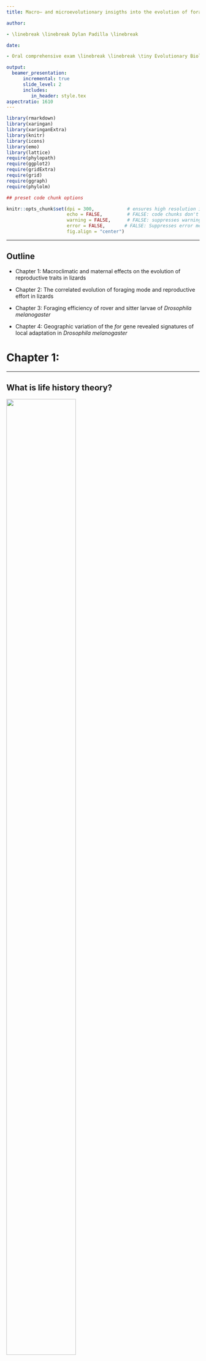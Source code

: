```yaml
---
title: Macro– and microevolutionary insigths into the evolution of foraging behavior and the life history

author:

- \linebreak \linebreak Dylan Padilla \linebreak

date:

- Oral comprehensive exam \linebreak \linebreak \tiny Evolutionary Biology PhD Program \linebreak School of Life Sciences \linebreak July 18, 2023

output:
  beamer_presentation:
      incremental: true
      slide_level: 2
      includes:
         in_header: style.tex
aspectratio: 1610
---
```


```r

library(rmarkdown)
library(xaringan)
library(xaringanExtra)
library(knitr)
library(icons)
library(emo)
library(lattice)
require(phylopath)
require(ggplot2)
require(gridExtra)
require(grid)
require(ggraph)
require(phylolm)

## preset code chunk options

knitr::opts_chunk$set(dpi = 300,            # ensures high resolution images
                      echo = FALSE,         # FALSE: code chunks don't show
                      warning = FALSE,      # FALSE: suppresses warning messages
                      error = FALSE,       # FALSE: Suppresses error messages
                      fig.align = "center")

```



***

## Outline

- Chapter 1: Macroclimatic and maternal effects on the evolution of reproductive traits in lizards

- Chapter 2: The correlated evolution of foraging mode and reproductive effort in lizards

- Chapter 3: Foraging efficiency of rover and sitter larvae of *Drosophila melanogaster*

- Chapter 4: Geographic variation of the *for* gene revealed signatures of local adaptation in *Drosophila melanogaster*


# Chapter 1:


***

## What is life history theory?

\begincols
  \begincol{.48\textwidth}

\justifying

![](imgs/hatchlings.jpeg){#id .class width=60% height=80%}
![](imgs/lizard_eggs.jpeg){#id .class width=70% height=70%}
<br><br>
  \endcol
\begincol{.48\textwidth}

\justifying

![](imgs/komodo_dragon.jpeg){#id .class width=80% height=70%}
![](imgs/phrynosoma.jpeg)

  \endcol
\endcols

***

## Optimal reproductive tactics

```r

knitr::include_graphics("imgs/hyp1.png")

```

***

## Optimal reproductive tactics

```r

knitr::include_graphics("imgs/hyp2.png")

```

***

## Optimal reproductive tactics

```r

knitr::include_graphics("imgs/hyp3.png")

```

***

## Relationships among environmental/body temperature and life-history traits

\begincols
  \begincol{.48\textwidth}


\justifying

![](imgs/rev_hyp.jpeg)

  \endcol
\begincol{.48\textwidth}

\justifying

![](imgs/tree4.jpeg)

  \endcol
\endcols


***

\centering

![](imgs/agamidae.jpeg){#id .class height=25% width=30%}
![](imgs/anguidae.jpeg){#id .class height=25% width=30%}
![](imgs/chamaeleonidae.jpeg){#id .class height=25% width=30%}
![](imgs/gekkonidae.jpeg){#id .class height=25% width=45%}
![](imgs/gymnophthalmidae.jpeg){#id .class height=25% width=30%}
![](imgs/dactyloidae.jpeg){#id .class height=25% width=30%}
![](imgs/iguanidae.jpeg){#id .class height=25% width=30%}
![](imgs/lacertidae.jpeg){#id .class height=25% width=30%}
![](imgs/sphaerodactylidae.jpeg){#id .class height=25% width=30%}
![](imgs/teiidae.jpeg){#id .class height=25% width=30%}
![](imgs/liolaemidae.jpeg){#id .class height=25% width=30%}
![](imgs/phrynosomatidae.jpeg){#id .class height=25% width=35%}


***

\centering

![](imgs/worldclim.png){#id .class height=25% width=70%} \linebreak
![](imgs/map2.png){#id .class height=50% width=50%} \linebreak \linebreak

Phylogenetic path analysis, package \textit{phylopath} in R

***

## A model describing a direct and an indirect effect of precipitation on the evolution of reproductive traits was strongly supported \linebreak

\begincols
  \begincol{.48\textwidth}


\justifying

![](imgs/mod_sel.jpeg)

  \endcol
\begincol{.48\textwidth}

\justifying

![](imgs/rev_pannel.jpeg)

  \endcol
\endcols


# Chapter 2:

***

## The foraging-mode paradigm \linebreak

\begincols
  \begincol{.48\textwidth}


\justifying

![](imgs/teiid.png){#id .class width=90% height=70%}
![](imgs/tiliqua.jpeg)
<br><br>
  \endcol
\begincol{.48\textwidth}

\justifying

![](imgs/sidewinder.png){#id .class width=90% height=80%}
![](imgs/snapping-turtle.jpeg)

  \endcol
\endcols


***

```r


require(shape)

par(mar = c(1, 1, 1, 1))
plot(NA, NA, xlim = c(0, 10), ylim = c(-1, 10), ann = FALSE, axes = FALSE)


text(5, 10, "Foraging mode")
segments(3.5, 9.6, 6.5, 9.6, lwd = 2)
segments(3.5, 10.4, 6.5, 10.4, lwd = 2)
segments(3.5, 10.4, 3.5, 9.6, lwd = 2)
segments(6.5, 10.4, 6.5, 9.6, lwd = 2)
text(5, 7, "Distance traveled")
segments(3.5, 6.5, 6.5, 6.5, lwd = 2)
segments(3.5, 7.5, 6.5, 7.5, lwd = 2)
segments(3.5, 6.5, 3.5, 7.5, lwd = 2)
segments(6.5, 7.5, 6.5, 6.5, lwd = 2)
text(8.6, 7, "Predation risk")
segments(7.5, 6.5, 9.8, 6.5, lwd = 2)
segments(7.5, 7.5, 9.8, 7.5, lwd = 2)
segments(7.5, 6.5, 7.5, 7.5, lwd = 2)
segments(9.8, 7.5, 9.8, 6.5, lwd = 2)

Arrows(5, 9.5, 5, 7.8, lwd = 2, arr.type = "triangle")
Arrows(6.6, 7, 7, 7, lwd = 2, arr.type = "triangle")

```

***


```r

par(mar = c(1, 1, 1, 1))
plot(NA, NA, xlim = c(0, 10), ylim = c(-1, 10), ann = FALSE, axes = FALSE)


text(5, 10, "Foraging mode")
segments(3.5, 9.6, 6.5, 9.6, lwd = 2)
segments(3.5, 10.4, 6.5, 10.4, lwd = 2)
segments(3.5, 10.4, 3.5, 9.6, lwd = 2)
segments(6.5, 10.4, 6.5, 9.6, lwd = 2)
text(5, 7, "Distance traveled")
segments(3.5, 6.5, 6.5, 6.5, lwd = 2)
segments(3.5, 7.5, 6.5, 7.5, lwd = 2)
segments(3.5, 6.5, 3.5, 7.5, lwd = 2)
segments(6.5, 7.5, 6.5, 6.5, lwd = 2)
text(8.6, 7, "Predation risk")
segments(7.5, 6.5, 9.8, 6.5, lwd = 2)
segments(7.5, 7.5, 9.8, 7.5, lwd = 2)
segments(7.5, 6.5, 7.5, 7.5, lwd = 2)
segments(9.8, 7.5, 9.8, 6.5, lwd = 2)
text(8.64, 3.7, "Reproductive effort")
segments(7.2, 4.2, 10.1, 4.2, lwd = 2)
segments(7.2, 3.2, 10.1, 3.2, lwd = 2)
segments(7.2, 4.2, 7.2, 3.2, lwd = 2)
segments(10.1, 3.2, 10.1, 4.2, lwd = 2)

Arrows(5, 9.5, 5, 7.8, lwd = 2, arr.type = "triangle")
Arrows(6.6, 7, 7, 7, lwd = 2, arr.type = "triangle")
Arrows(8.7, 4.8, 8.7, 6.1, lwd = 2, arr.type = "triangle")
Arrows(8.7, 6.1, 8.7, 4.8, lwd = 2, arr.type = "triangle")
Arrows(8.3, 4.76, 6.3, 6.2, lwd = 2, arr.type = "triangle")


```


***


```r


par(mar = c(1, 1, 1, 1))
plot(NA, NA, xlim = c(0, 10), ylim = c(-1, 10), ann = FALSE, axes = FALSE)


text(5, 10, "Foraging mode")
segments(3.5, 9.6, 6.5, 9.6, lwd = 2)
segments(3.5, 10.4, 6.5, 10.4, lwd = 2)
segments(3.5, 10.4, 3.5, 9.6, lwd = 2)
segments(6.5, 10.4, 6.5, 9.6, lwd = 2)
text(5, 7, "Distance traveled")
segments(3.5, 6.5, 6.5, 6.5, lwd = 2)
segments(3.5, 7.5, 6.5, 7.5, lwd = 2)
segments(3.5, 6.5, 3.5, 7.5, lwd = 2)
segments(6.5, 7.5, 6.5, 6.5, lwd = 2)
text(8.6, 7, "Predation risk")
segments(7.5, 6.5, 9.8, 6.5, lwd = 2)
segments(7.5, 7.5, 9.8, 7.5, lwd = 2)
segments(7.5, 6.5, 7.5, 7.5, lwd = 2)
segments(9.8, 7.5, 9.8, 6.5, lwd = 2)
text(8.64, 3.7, "Reproductive effort")
segments(7.2, 4.2, 10.1, 4.2, lwd = 2)
segments(7.2, 3.2, 10.1, 3.2, lwd = 2)
segments(7.2, 4.2, 7.2, 3.2, lwd = 2)
segments(10.1, 3.2, 10.1, 4.2, lwd = 2)
text(4.97, 3.7, "Energy gain")
segments(3.7, 4.2, 6.2, 4.2, lwd = 2)
segments(3.7, 3.2, 6.2, 3.2, lwd = 2)
segments(3.7, 4.2, 3.7, 3.2, lwd = 2)
segments(6.2, 4.2, 6.2, 3.2, lwd = 2)


Arrows(5, 9.5, 5, 7.8, lwd = 2, arr.type = "triangle")
Arrows(6.6, 7, 7, 7, lwd = 2, arr.type = "triangle")
Arrows(8.7, 4.8, 8.7, 6.1, lwd = 2, arr.type = "triangle")
Arrows(8.7, 6.1, 8.7, 4.8, lwd = 2, arr.type = "triangle")
Arrows(8.3, 4.76, 6.3, 6.2, lwd = 2, arr.type = "triangle")
Arrows(5, 4.8, 5, 6.1, lwd = 2, arr.type = "triangle")
Arrows(5, 9.5, 5, 7.8, lwd = 2, arr.type = "triangle")
Arrows(5, 6.3, 5, 4.8, lwd = 2, arr.type = "triangle")

```

***


```r

par(mar = c(1, 1, 1, 1))
plot(NA, NA, xlim = c(0, 10), ylim = c(-1, 10), ann = FALSE, axes = FALSE)
text(5, 10, "Foraging mode")
segments(3.5, 9.6, 6.5, 9.6, lwd = 2)
segments(3.5, 10.4, 6.5, 10.4, lwd = 2)
segments(3.5, 10.4, 3.5, 9.6, lwd = 2)
segments(6.5, 10.4, 6.5, 9.6, lwd = 2)
text(5, 7, "Distance traveled")
segments(3.5, 6.5, 6.5, 6.5, lwd = 2)
segments(3.5, 7.5, 6.5, 7.5, lwd = 2)
segments(3.5, 6.5, 3.5, 7.5, lwd = 2)
segments(6.5, 7.5, 6.5, 6.5, lwd = 2)
text(4.97, 3.7, "Energy gain")
segments(3.7, 4.2, 6.2, 4.2, lwd = 2)
segments(3.7, 3.2, 6.2, 3.2, lwd = 2)
segments(3.7, 4.2, 3.7, 3.2, lwd = 2)
segments(6.2, 4.2, 6.2, 3.2, lwd = 2)
text(8.6, 7, "Predation risk")
segments(7.5, 6.5, 9.8, 6.5, lwd = 2)
segments(7.5, 7.5, 9.8, 7.5, lwd = 2)
segments(7.5, 6.5, 7.5, 7.5, lwd = 2)
segments(9.8, 7.5, 9.8, 6.5, lwd = 2)
text(8.64, 3.7, "Reproductive effort")
segments(7.2, 4.2, 10.1, 4.2, lwd = 2)
segments(7.2, 3.2, 10.1, 3.2, lwd = 2)
segments(7.2, 4.2, 7.2, 3.2, lwd = 2)
segments(10.1, 3.2, 10.1, 4.2, lwd = 2)
text(1.57, 3.7, "Energy expenditure")
segments(0, 4.2, 3.1, 4.2, lwd = 2)
segments(0, 3.2, 3.1, 3.2, lwd = 2)
segments(0, 4.2, 0, 3.2, lwd = 2)
segments(3.1, 4.2, 3.1, 3.2, lwd = 2)
Arrows(5, 9.5, 5, 7.8, lwd = 2, arr.type = "triangle")
Arrows(5, 6.3, 5, 4.8, lwd = 2, arr.type = "triangle")
Arrows(5, 4.8, 5, 6.1, lwd = 2, arr.type = "triangle")
Arrows(3.8, 6.3, 2, 4.8, lwd = 2, arr.type = "triangle")
Arrows(8.3, 4.76, 6.3, 6.2, lwd = 2, arr.type = "triangle")
Arrows(8.7, 6.1, 8.7, 4.8, lwd = 2, arr.type = "triangle")
Arrows(8.7, 4.8, 8.7, 6.1, lwd = 2, arr.type = "triangle")
Arrows(6.6, 7, 7, 7, lwd = 2, arr.type = "triangle")
Arrows(7.1, 3.7, 6.5, 3.7, lwd = 2, arr.type = "triangle")
Arrows(6.5, 3.7, 7.0, 3.7, lwd = 2, arr.type = "triangle")


```


***

## Functional reproductive volume

\centering

![](imgs/model1.jpg){#id .class width=50% height=100%}


***

## Data source and description of variables

![](imgs/Meiri-2018.jpeg)


- Hatchling mass
- Offspring number
- Female mass
- Scaled-mass index


\[Reproductive\; output=Hatchling\; size \times Offspring\; number \]


***

## Ancestral reconstruction of foraging mode

\justifying

- We used a set of continuous-time, discrete-state Markov chain models to sample the character histories from their posterior probability distribution

- We fitted three different models to our data, using the function `make.simmap` from the `phytools` package of R v.1.0.1

- We estimated the prior distribution on the root node of the tree (`pi = 'estimated'`) and sampled the transition matrix, `Q`, from its posterior distribution (`Q = 'mcmc'`).


- We selected the most likely model of evolution based on the Akaike information criterion (AIC)

***

## Effects of maternal mass and foraging mode on reproductive output

\justifying

- We used PGLS to model the relationship among maternal mass, foraging mode and reproductive output through the `gls` function from the `nlme` package of R v.3.1.153

- The slope of the linear relationship can be interpreted as reproductive effort—proportion of mass allocated to reproduction—which enabled us to avoid statistical issues associated with the analysis of ratios


- Models in which maternal mass was standardized (M) enabled us to deal with outliers, thus increasing the robustness of our conclusions


***

\begincols
  \begincol{.48\textwidth}


\centering

![](imgs/foraging-tree.jpeg)

  \endcol
\begincol{.48\textwidth}

1. Sit-and-wait foraging is the most likely ancestral state \linebreak
2. Foraging mode is conserved among lizards

  \endcol
\endcols

***

## The evolution of reproductive effort in lizards was driven by an interaction between maternal mass and foraging mode

\centering

![](imgs/Figure3.jpeg){#id .class height=80% width=80%}

***

```r


## A


bertalanffy <- function(la, k, t){
    la <- as.numeric(la)
    k <- as.numeric(k)
    t <- as.numeric(t)
    la*(1 - 4*exp(-k*t))
}
fem1 <- bertalanffy(la = 4, k = 0.3, t = seq(1, 35, 1))
fem2 <- bertalanffy(la = 4.9, k = 0.25, t = seq(1, 35, 1))
par(mar = c(7, 7, 2, 2))
plot(fem1 - 0.7 ~ seq(1, 35, 1), xlim = c(-2, 35), ylim = c(-6, 8), type = "l", lwd = 4, xaxt = "n", yaxt = "n", ylab = "Cumulative energy gain (m)", xlab = "time (t)", cex.lab = 2)
box(lwd = 2)
lines(seq(1, 35, 1) - 0.48, fem2, lwd = 4, lty = 4)
legend("topleft", legend = c("large female", "small female"), lty = c(4, 1), lwd = c(4, 4), bty = "n", cex = 1)


```


***


```r

## B
fem3 <- bertalanffy(la = 5, k = 0.082, t = seq(1, 35, 1))
fem4 <- bertalanffy(la = 10, k = 0.21, t = seq(1, 35, 1))
par(mar = c(7, 7, 2, 2))
plot(fem3 - 0.7 ~ seq(1, 35, 1), xlim = c(4, 35), ylim = c(-6, 5), type = "l", lwd = 4,  col = "skyblue", xaxt = "n", yaxt = "n", ylab = "Cumulative energy gain (m)", xlab = " ", cex.lab = 2)
box(lwd = 2)
lines(seq(1, 35, 1), fem4 - 8, lwd = 4, lty = 2, col = "purple")
legend("topleft", legend = c("sit and wait", "widely foraging"), lty = c(1, 2), lwd = c(4, 4), col = c("skyblue", "purple"), bty = "n", cex = 1)
mtext("time (t)", side = 1, at = 25, line = 0.9, cex = 2)

```


***


```r

## B
fem3 <- bertalanffy(la = 5, k = 0.082, t = seq(1, 35, 1))
fem4 <- bertalanffy(la = 10, k = 0.21, t = seq(1, 35, 1))
par(mar = c(7, 7, 2, 2))
plot(fem3 - 0.7 ~ seq(1, 35, 1), xlim = c(4, 35), ylim = c(-6, 5), type = "l", lwd = 4,  col = "skyblue", xaxt = "n", yaxt = "n", ylab = "Cumulative energy gain (m)", xlab = " ", cex.lab = 2)
box(lwd = 2)
lines(seq(1, 35, 1), fem4 - 8, lwd = 4, lty = 2, col = "purple")
segments(2.6, -6.5, 25, 6.2, lwd = 4)
segments(2.6, -6.5, 33.2, 6, lwd = 4)
legend("topleft", legend = c("sit and wait", "widely foraging"), lty = c(1, 2), lwd = c(4, 4), col = c("skyblue", "purple"), bty = "n", cex = 1)
mtext("time (t)", side = 1, at = 25, line = 0.9, cex = 2)

```



***


```r

## B

fem3 <- bertalanffy(la = 5, k = 0.082, t = seq(1, 35, 1))
fem4 <- bertalanffy(la = 10, k = 0.21, t = seq(1, 35, 1))
par(mar = c(7, 7, 2, 2))
plot(fem3 - 0.7 ~ seq(1, 35, 1), xlim = c(4, 35), ylim = c(-6, 5), type = "l", lwd = 4,  col = "skyblue", xaxt = "n", yaxt = "n", ylab = "Cumulative energy gain (m)", xlab = " ", cex.lab = 2)
box(lwd = 2)
lines(seq(1, 35, 1), fem4 - 8, lwd = 4, lty = 2, col = "purple")
segments(2.6, -6.5, 25, 6.2, lwd = 4)
segments(2.6, -6.5, 33.2, 6, lwd = 4)
segments(13.2, -0.5, 2.6, -0.5, lwd = 4, lty = 2, col = "purple")
segments(15.9, -1.1, 2.6, -1.1, lwd = 4, col = "skyblue")
segments(13.2, -0.5, 13.2, -7, lwd = 4, lty = 2, col = "purple")
segments(15.9, -1.1, 15.9, -7, lwd = 4, col = "skyblue")
legend("topleft", legend = c("sit and wait", "widely foraging"), lty = c(1, 2), lwd = c(4, 4), col = c("skyblue", "purple"), bty = "n", cex = 1)
mtext(expression("t"[wf]), side = 1, at = 13.2, line = 0.5, cex = 1.8, font = 2)
mtext(expression("t"[sw]), side = 1, at = 17.2, line = 0.5, cex = 1.8, font = 2)
mtext("time (t)", side = 1, at = 25, line = 0.9, cex = 2)

```


***



```r

## C

par(mar = c(7, 7, 2, 2))
curve(2 - log(x)^2, ylim = c(-0.5, 3), xlim = c(0.1, 1), lwd = 4, lty = 2, col = "purple", xaxt = "n", yaxt = "n", ylab = "Cumulative energy gain (m)", xlab = "time (t)", cex.lab = 2)
box(lwd = 2)
curve(log(x) + 1, add = TRUE, lwd = 4, col = "skyblue")
legend("topleft", legend = c("sit and wait", "widely foraging"), lty = c(1, 2), lwd = c(4, 4), col = c("skyblue", "purple"), bty = "n", cex = 1)


```

# Chapter 3:

***

## \textit{Drosophila melanogaster} foraging behavior

\centering

![](imgs/for-gene.png)
![](imgs/larva.png){#id .class height=30% width=50%} ![](imgs/paths.png){#id .class height=50% width=70%}


***

## Experimental design


\begincols
  \begincol{.48\textwidth}


\justifying


![](imgs/life-cycle.png)

  \endcol
\begincol{.48\textwidth}

\justifying

![](imgs/experimental-design.png)


  \endcol
\endcols


***

\begincols
  \begincol{.48\textwidth}


\justifying


```r


pat <- runif(200, min = 0, max = 300)

layout(matrix(c(1, 2, 3,
                4, 5, 6,
                7, 8, 9), nrow = 3, ncol = 3, byrow = TRUE))

par(bg = "black", mar = c(3, 1, 1, 2))

# Change the plot region color
#rect(par("usr")[1], par("usr")[3],
#     par("usr")[2], par("usr")[4],
#     col = "black") # Color

for(i in 1:9){

    plot(pat, type = "p", pch = 16, col = "orange", axes = FALSE, ann = FALSE)
}

```


  \endcol
\begincol{.48\textwidth}

\justifying


```r


unif <- runif(1000, min = 0, max = 100)

# Create basic plot
plot(unif, type = "n", axes = FALSE, ann = FALSE)

# Change the plot region color
rect(par("usr")[1], par("usr")[3],
     par("usr")[2], par("usr")[4],
     col = "black") # Color

# Add a new plot
par(new = TRUE)

plot(unif, type = "p", pch = 16, col = "orange", axes = FALSE, ann = FALSE)

```


  \endcol
\endcols



***

## Predictions

```r

energy <- c(4, 5, 6, 4, 5, 6, 3, 3, 5, 4, 4, 4)
pheno <- c(rep("rover", 3), rep("sitter", 3), rep("rover", 3), rep("sitter", 3))
food <- c(rep("uniform", 6), rep("patchy", 6))

mat <- cbind(pheno, food, energy)
mat <- as.data.frame(mat)
mat$energy <- as.numeric(mat$energy)

barchart(energy ~ pheno | food, data = mat, col = c("skyblue", "purple"), ylab = "Food consumption / time", scales= list(y = list(draw = FALSE)))

```

Assuming there is a GxE interaction, two possible outcomes are expected: In the left pannel, a rover genotype would comsume more food than a sitter genotype. In the right pannel, however, both rovers and sitters would consume the same amount of food

# Chapter 4:


***

## The Drosophila \textit{foraging} gene provides an opportunity to understand the mechanisms underlying evolutionary responses to environmental variation

\begincols
  \begincol{.48\textwidth}


\justifying

1. Given its allelic variants, one should expect geographic variation of the \textit{for} gene among populations

  \endcol
\begincol{.48\textwidth}

\justifying

![](imgs/cline.png)

  \endcol
\endcols


***

## The Drosophila \textit{foraging} gene provides an opportunity to understand the mechanisms underlying evolutionary responses to environmental variation

\begincols
  \begincol{.48\textwidth}


\justifying

2. The DEST dataset enables one to study genetic variation accross populations spanning America and Europe

  \endcol
\begincol{.48\textwidth}

\justifying

![](imgs/map-drosophila.png)

  \endcol
\endcols


***

## A genetic differentiation test, and an analysis of population structure revealed an east-west gradient in allele frequency \linebreak

\begincols
  \begincol{.48\textwidth}


\justifying

![](imgs/heatmap.png)

  \endcol
\begincol{.48\textwidth}

\justifying

![](imgs/admixture.png){#id .class heigth=90% width=90%}

  \endcol
\endcols


***

## Stronger structure in populations collected in America than those collected in Europe, although the structure of pools from Ukraine, Turkey, and Russia stands out

\centering

![](imgs/map.png){#id .class heigth=70% width=70%}


***

## Spatially varying selection driven by the seasonality of net primary production

\centering

![](imgs/cca.png){#id .class heigth=50% width=50%}

***

## Models of isolation by environment and isolation by distance are likely driving genetic differentiation among populations \linebreak

\begincols
  \begincol{.48\textwidth}


\justifying

![](imgs/adaptation.png){#id .class heigth=90% width=90%}

  \endcol
\begincol{.48\textwidth}

\justifying

![](imgs/distance.png){#id .class heigth=90% width=90%}

  \endcol
\endcols

***

![](imgs/eco-evo.png){#id .class height=60%}
![](imgs/proceedings.png){#id .class height=70%}

***

![](imgs/jeb.png)

***

\centering

Time for discussion!
